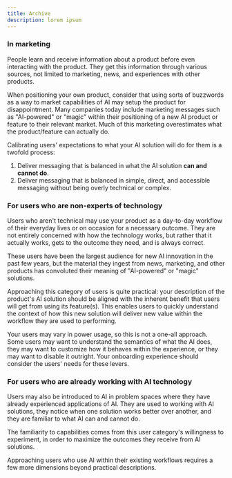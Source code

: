 ```yaml
---
title: Archive
description: lorem ipsum
---
```



### In marketing

People learn and receive information about a product before even interacting with the product. They get this information through various sources, not limited to marketing, news, and experiences with other products.

When positioning your own product, consider that using sorts of buzzwords as a way to market capabilities of AI may setup the product for disappointment. Many companies today include marketing messages such as "AI-powered" or "magic" within their positioning of a new AI product or feature to their relevant market. Much of this marketing overestimates what the product/feature can actually do.

Calibrating users' expectations to what your AI solution will do for them is a twofold process:

1. Deliver messaging that is balanced in what the AI solution **can and cannot do**.
2. Deliver messaging that is balanced in simple, direct, and accessible messaging without being overly technical or complex.
### For users who are non-experts of technology

Users who aren't technical may use your product as a day-to-day workflow of their everyday lives or on occasion for a necessary outcome. They are not entirely concerned with how the technology works, but rather that it actually works, gets to the outcome they need, and is always correct.

These users have been the largest audience for new AI innovation in the past few years, but the material they ingest from news, marketing, and other products has convoluted their meaning of  "AI-powered" or "magic" solutions.

Approaching this category of users is quite practical: your description of the product's AI solution should be aligned with the inherent benefit that users will get from using its feature(s). This enables users to quickly understand the context of how this new solution will deliver new value within the workflow they are used to performing.

Your users may vary in power usage, so this is not a one-all approach. Some users may want to understand the semantics of what the AI does, they may want to customize how it behaves within the experience, or they may want to disable it outright. Your onboarding experience should consider the users' needs for these levers.

### For users who are already working with AI technology

Users may also be introduced to AI in problem spaces where they have already experienced applications of AI. They are used to working with AI solutions, they notice when one solution works better over another, and they are familiar to what AI can and cannot do.

The familiarity to capabilities comes from this user category's willingness to experiment, in order to maximize the outcomes they receive from AI solutions.

Approaching users who use AI within their existing workflows requires a few more dimensions beyond practical descriptions.